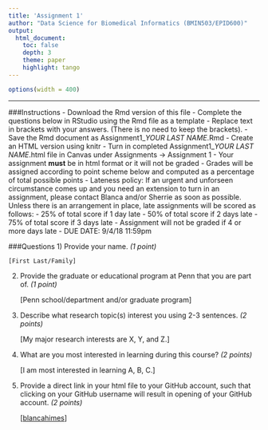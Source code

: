 ```yaml
---
title: 'Assignment 1'
author: "Data Science for Biomedical Informatics (BMIN503/EPID600)"
output:
  html_document:
    toc: false 
    depth: 3 
    theme: paper 
    highlight: tango
---
```

    
```r
options(width = 400)
```    
***

###Instructions
- Download the Rmd version of this file
- Complete the questions below in RStudio using the Rmd file as a template 
- Replace text in brackets with your answers. (There is no need to keep the brackets).
- Save the Rmd document as Assignment1_*YOUR LAST NAME*.Rmd
- Create an HTML version using knitr
- Turn in completed Assignment1_*YOUR LAST NAME*.html file in Canvas under Assignments -> Assignment 1
- Your assignment **must** be in html format or it will not be graded
- Grades will be assigned according to point scheme below and computed as a percentage of total possible points
- Lateness policy: If an urgent and unforseen circumstance comes up and you need an extension to turn in an assignment, please contact Blanca and/or Sherrie as soon as possible. Unless there is an arrangement in place, late assignments will be scored as follows: 
    - 25% of total score if 1 day late
    - 50% of total score if 2 days late
    - 75%  of total score if 3 days late
    - Assignment will not be graded if 4 or more days late
- DUE DATE: 9/4/18 11:59pm


###Questions
1) Provide your name. *(1 point)* 

    [First Last/Family]

2) Provide the graduate or educational program at Penn that you are part of. *(1 point)* 

    [Penn school/department and/or graduate program]

3) Describe what research topic(s) interest you using 2-3 sentences. *(2 points)* 

    [My major research interests are X, Y, and Z.]

4) What are you most interested in learning during this course? *(2 points)* 

    [I am most interested in learning A, B, C.]

5) Provide a direct link in your html file to your GitHub account, such that clicking on your GitHub username will result in opening of your GitHub account. *(2 points)* 

    [[blancahimes](https://github.com/blancahimes)]







